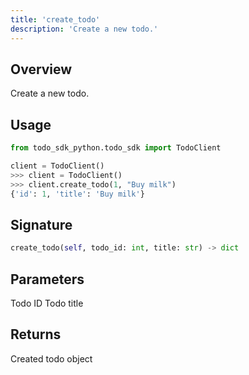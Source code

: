 ```yaml
---
title: 'create_todo'
description: 'Create a new todo.'
---
```


## Overview

Create a new todo.

## Usage

```python
from todo_sdk_python.todo_sdk import TodoClient

client = TodoClient()
>>> client = TodoClient()
>>> client.create_todo(1, "Buy milk")
{'id': 1, 'title': 'Buy milk'}
```

## Signature

```python
create_todo(self, todo_id: int, title: str) -> dict
```

## Parameters

<ParamField path="todo_id" type="any" required>
  Todo ID
</ParamField>

<ParamField path="title" type="any" required>
  Todo title
</ParamField>


## Returns

Created todo object
